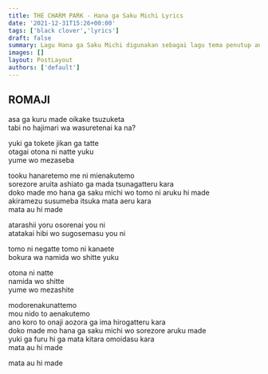 ```yaml
---
title: THE CHARM PARK - Hana ga Saku Michi Lyrics
date: '2021-12-31T15:26+00:00'
tags: ['black clover','lyrics']
draft: false
summary: Lagu Hana ga Saku Michi digunakan sebagai lagu tema penutup anime Black Clover, mulai digunakan sejak 2 April pada episode ke-77 anime ini dan menjadi ending ke-7 menggantikan ending sebelumnya, SOLIDEMO with Sakura men - My Song My Days.
images: []
layout: PostLayout
authors: ['default']
---
```


## ROMAJI

asa ga kuru made oikake tsuzuketa  
tabi no hajimari wa wasuretenai ka na?  

yuki ga tokete jikan ga tatte  
otagai otona ni natte yuku  
yume wo mezaseba  

tooku hanaretemo me ni mienakutemo  
sorezore aruita ashiato ga mada tsunagatteru kara  
doko made mo hana ga saku michi wo tomo ni aruku hi made  
akiramezu susumeba itsuka mata aeru kara  
mata au hi made  

atarashii yoru osorenai you ni  
atatakai hibi wo sugosemasu you ni  

tomo ni negatte tomo ni kanaete  
bokura wa namida wo shitte yuku  

otona ni natte  
namida wo shitte  
yume wo mezashite  

modorenakunattemo  
mou nido to aenakutemo  
ano koro to onaji aozora ga ima hirogatteru kara  
doko made mo hana ga saku michi wo sorezore aruku made  
yuki ga furu hi ga mata kitara omoidasu kara  
mata au hi made  

mata au hi made  